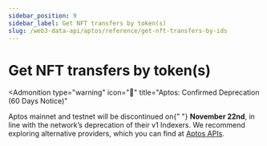 ```yaml
---
sidebar_position: 9
sidebar_label: Get NFT transfers by token(s)
slug: /web3-data-api/aptos/reference/get-nft-transfers-by-ids
---
```



# Get NFT transfers by token(s)


<Admonition
  type="warning"
  icon="🚨"
  title="Aptos: Confirmed Deprecation (60 Days Notice)"
>
  <p>
    Aptos mainnet and testnet will be discontinued on{" "}
    <strong>November 22nd</strong>, in line with the network’s deprecation of
    their v1 Indexers. We recommend exploring alternative providers, which you
    can find at <a href="https://aptos.dev/en/build/apis">Aptos APIs</a>.
  </p>
</Admonition>
<ApiReference {...config["aptos-web3"].getNFTTransfersByIds} />
